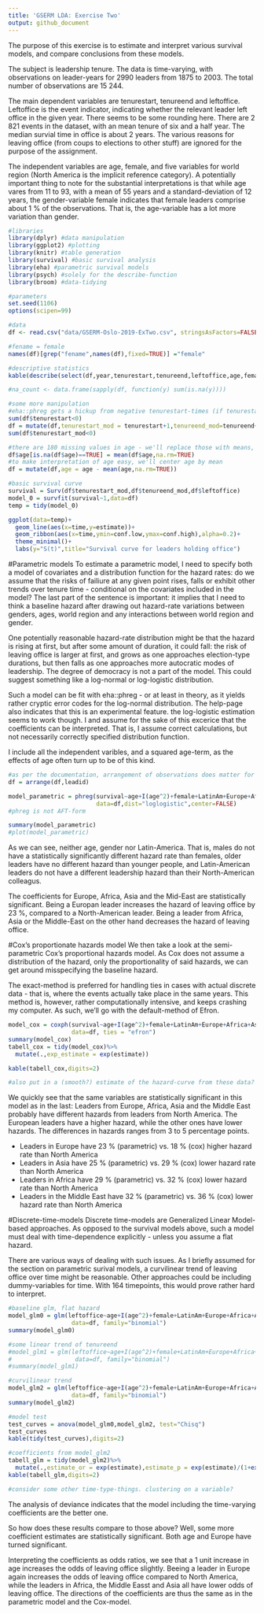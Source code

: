 ```yaml
---
title: 'GSERM LDA: Exercise Two'
output: github_document
---
```


The purpose of this exercise is to estimate and interpret various survival models, and compare conclusions from these models.

The subject is leadership tenure. The data is time-varying, with observations on leader-years for 2990 leaders from 1875 to 2003. The total number of observations are 15 244. 

The main dependent variables are tenurestart, tenureend and leftoffice. Leftoffice is the event indicator, indicating whether the relevant leader left office in the given year. There seems to be some rounding here. There are 2 821 events in the dataset, with an mean tenure of six and a half year. The median survial time in office is about 2 years. The various reasons for leaving office (from coups to elections to other stuff) are ignored for the purpose of the assignment.

The independent variables are age, female, and five variables for world region (North America is the implicit reference category). A potentially important thing to note for the substantial interpretations is that while age vares from 11 to 93, with a mean of 55 years and a standard-deviation of 12 years, the gender-variable female indicates that female leaders comprise about 1 % of the observations. That is, the age-variable has a lot more variation than gender.

```r
#libraries
library(dplyr) #data manipulation
library(ggplot2) #plotting
library(knitr) #table generation
library(survival) #basic survival analysis
library(eha) #parametric survival models
library(psych) #solely for the describe-function
library(broom) #data-tidying

#parameters
set.seed(1106)
options(scipen=99)

#data
df <- read.csv("data/GSERM-Oslo-2019-ExTwo.csv", stringsAsFactors=FALSE)

#fename = female
names(df)[grep("fename",names(df),fixed=TRUE)] ="female"

#descriptive statistics
kable(describe(select(df,year,tenurestart,tenureend,leftoffice,age,female,LatinAm,Europe,Africa,Asia,MidEast),skew=FALSE),digits=2)

#na_count <- data.frame(sapply(df, function(y) sum(is.na(y))))

#some more manipulation
#eha::phreg gets a hickup from negative tenurestart-times (if tenurestart <0, tenureend==0 and leftoffice==1, then you got yourself a negative duration). Add +1 to all - this has implications for interpretations
sum(df$tenurestart<0)
df = mutate(df,tenurestart_mod = tenurestart+1,tenureend_mod=tenureend+1)
sum(df$tenurestart_mod<0)

#there are 180 missing values in age - we'll replace those with means, for sake om completion
df$age[is.na(df$age)==TRUE] = mean(df$age,na.rm=TRUE)
#to make interpretation of age easy, we'll center age by mean
df = mutate(df,age = age - mean(age,na.rm=TRUE))

#basic survival curve 
survival = Surv(df$tenurestart_mod,df$tenureend_mod,df$leftoffice)
model_0 = survfit(survival~1,data=df)
temp = tidy(model_0)

ggplot(data=temp)+
  geom_line(aes(x=time,y=estimate))+
  geom_ribbon(aes(x=time,ymin=conf.low,ymax=conf.high),alpha=0.2)+
  theme_minimal()+
  labs(y="S(t)",title="Survival curve for leaders holding office")
```

#Parametric models
To estimate a parametric model, I need to specify both a model of covariates and a distribution function for the hazard rates: do we assume that the risks of failiure at any given point rises, falls or exhibit other trends over tenure time - conditional on the covariates included in the model? The last part of the sentence is important: it implies that I need to think a baseline hazard after drawing out hazard-rate variations between genders, ages, world region and any interactions between world region and gender.

One potentially reasonable hazard-rate distribution might be that the hazard is rising at first, but after some amount of duration, it could fall: the risk of leaving office is larger at first, and grows as one approaches election-type durations, but then falls as one approaches more autocratic modes of leadership. The degree of democracy is not a part of the model. This could suggest something like a log-normal or log-logistic distribution. 

Such a model can be fit with eha::phreg - or at least in theory, as it yields rather cryptic error codes for the log-normal distribution. The help-page also indicates that this is an experimental feature. the log-logistic estimation seems to work though. I and assume for the sake of this excerice that the coefficients can be interpreted. That is, I assume correct calculations, but not necessarily correctly specified distribution function.

I include all the independent varibles, and a squared age-term, as the effects of age often turn up to be of this kind.

```r
#as per the documentation, arrangement of observations does matter for eha::phreg-estimation.
df = arrange(df,leadid)

model_parametric = phreg(survival~age+I(age^2)+female+LatinAm+Europe+Africa+Asia+MidEast,
                         data=df,dist="loglogistic",center=FALSE)
#phreg is not AFT-form

summary(model_parametric)
#plot(model_parametric)
```

As we can see, neither age, gender nor Latin-America. That is, males do not have a statistically significantly different hazard rate than females, older leaders have no different hazard than younger people, and Latin-American leaders do not have a different leadership hazard than their North-American colleagus.

The coefficients for Europe, Africa, Asia and the Mid-East are statistically significant. Being a Europan leader increases the hazard of leaving office by 23 %, compared to a North-American leader. Being a leader from Africa, Asia or the Middle-East on the other hand decreases the hazard of leaving office. 

#Cox's proportionate hazards model
We then take a look at the semi-parametric Cox's proportional hazards model. As Cox does not assume a distribution of the hazard, only the proportionality of said hazards, we can get around misspecifying the baseline hazard. 

The exact-method is preferred for handling ties in cases with actual discrete data - that is, where the events actually take place in the same years. This method is, however, rather computationally intensive, and keeps crashing my computer. As such, we'll go with the default-method of Efron.

```r
model_cox = coxph(survival~age+I(age^2)+female+LatinAm+Europe+Africa+Asia+MidEast,
                  data=df, ties = "efron")
summary(model_cox)
tabell_cox = tidy(model_cox)%>%
  mutate(.,exp_estimate = exp(estimate))

kable(tabell_cox,digits=2)

#also put in a (smooth?) estimate of the hazard-curve from these data?
```

We quickly see that the same variables are statistically significant in this model as in the last: Leaders from Europe, Africa, Asia and the Middle East probably have different hazards from leaders from North America. The European leaders have a higher hazard, while the other ones have lower hazards. The differences in hazards ranges from 3 to 5 percentage points.

- Leaders in Europe have 23 % (parametric) vs. 18 % (cox) higher hazard rate than North America
- Leaders in Asia have 25 % (parametric) vs. 29 % (cox) lower hazard rate than North America
- Leaders in Africa have 29 % (parametric) vs. 32 % (cox) lower hazard rate than North America
- Leaders in the Middle East have 32 % (parametric) vs. 36 % (cox) lower hazard rate than North America

#Discrete-time-models
Discrete time-models are Generalized Linear Model-based approaches. As opposed to the survival models above, such a model must deal with time-dependence explicitly - unless you assume a flat hazard. 

There are various ways of dealing with such issues. As I briefly assumed for the section on parametric surival models, a curvilinear trend of leaving office over time might be reasonable. Other approaches could be including dummy-variables for time. With 164 timepoints, this would prove rather hard to interpret.

```r
#baseline glm, flat hazard
model_glm0 = glm(leftoffice~age+I(age^2)+female+LatinAm+Europe+Africa+Asia+MidEast,
                  data=df, family="binomial")
summary(model_glm0)

#some linear trend of tenureend 
#model_glm1 = glm(leftoffice~age+I(age^2)+female+LatinAm+Europe+Africa+Asia+MidEast+tenureend,
#                  data=df, family="binomial")
#summary(model_glm1)

#curvilinear trend
model_glm2 = glm(leftoffice~age+I(age^2)+female+LatinAm+Europe+Africa+Asia+MidEast+tenureend+I(tenureend^2),
                  data=df, family="binomial")
summary(model_glm2)

#model test
test_curves = anova(model_glm0,model_glm2, test="Chisq")
test_curves
kable(tidy(test_curves),digits=2)

#coefficients from model_glm2
tabell_glm = tidy(model_glm2)%>%
  mutate(.,estimate_or = exp(estimate),estimate_p = exp(estimate)/(1+exp(estimate)))
kable(tabell_glm,digits=2)

#consider some other time-type-things. clustering on a variable?
```

The analysis of deviance indicates that the model including the time-varying coefficients are the better one. 

So how does these results compare to those above? Well, some more coefficient estimates are statistically significant. Both age and Europe have turned significant. 

Interpreting the coefficients as odds ratios, we see that a 1 unit increase in age increases the odds of leaving office slightly. Beeing a leader in Europe again increases the odds of leaving office compared to North America, while the leaders in Africa, the Middle Easst and Asia all have lower odds of leaving office. The directions of the coefficients are thus the same as in the parametric model and the Cox-model.